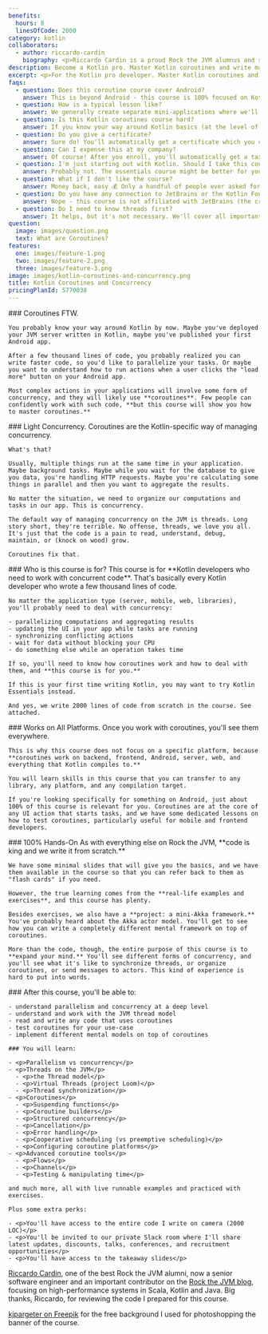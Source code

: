 ```yaml
---
benefits:
  hours: 8
  linesOfCode: 2000
category: kotlin
collaborators:
  - author: riccardo-cardin
    biography: <p>Riccardo Cardin is a proud Rock the JVM alumnus and senior software engineer focusing on high-performance systems in Scala, Kotlin and Java.</p><p>He is also one of the two leading lecturers of the Software Engineering course inside the Computer Science BSc, hosted by Dipartimento di Matematica of the University of Padova.</p><p>Riccardo is actively interested in the application of design patterns and design best practices. He is constantly increasing his knowledge of the software's design and development continuously, which brought him to Rock the JVM.</p>
description: Become a Kotlin pro. Master Kotlin coroutines and write massively parallel and concurrent applications in this hands-on course.
excerpt: <p>For the Kotlin pro developer. Master Kotlin coroutines and write massively parallel and concurrent applications in this hands-on course.</p>
faqs:
  - question: Does this coroutine course cover Android?
    answer: This is beyond Android - this course is 100% focused on Kotlin as a programming language, without caring which platform you're going to write code for.
  - question: How is a typical lesson like?
    answer: We generally create separate mini-applications where we'll explore a certain feature of the Kotlin language, with examples and exercises. Each lesson is about 20-30 mins long.
  - question: Is this Kotlin coroutines course hard?
    answer: If you know your way around Kotlin basics (at the level of the Kotlin Essentials course), you should be fine. If this is your first time with Kotlin (or first time coding), I recommend you take the Kotlin Essentials course first.
  - question: Do you give a certificate?
    answer: Sure do! You'll automatically get a certificate which you can export and use this to get reimbursed or land your Kotlin job.
  - question: Can I expense this at my company?
    answer: Of course! After you enroll, you'll automatically get a tax-compliant receipt which you can use to reimburse this course with your employer.
  - question: I'm just starting out with Kotlin. Should I take this course?
    answer: Probably not. The essentials course might be better for you.
  - question: What if I don't like the course?
    answer: Money back, easy 💰 Only a handful of people ever asked for a refund on the entire site of 20+ courses, just to give you an idea.
  - question: Do you have any connection to JetBrains or the Kotlin Foundation?
    answer: Nope - this course is not affiliated with JetBrains (the creators of Kotlin), Google or the Kotlin Foundation. I hope they say good things about this course once they see it, though!
  - question: Do I need to know threads first?
    answer: It helps, but it's not necessary. We'll cover all important ideas on JVM threads in the course so that you're well equipped to work with coroutines.
question:
  image: images/question.png
  text: What are Coroutines?
features:
  one: images/feature-1.png
  two: images/feature-2.png
  three: images/feature-3.png
image: images/kotlin-coroutines-and-concurrency.png
title: Kotlin Coroutines and Concurrency
pricingPlanId: 5770038
---
```



<CourseLayout>
  <Fragment slot="goal">
    ### Coroutines FTW.

    You probably know your way around Kotlin by now. Maybe you've deployed your JVM server written in Kotlin, maybe you've published your first Android app.

    After a few thousand lines of code, you probably realized you can write faster code, so you'd like to parallelize your tasks. Or maybe you want to understand how to run actions when a user clicks the "load more" button on your Android app.

    Most complex actions in your applications will involve some form of concurrency, and they will likely use **coroutines**. Few people can confidently work with such code, **but this course will show you how to master coroutines.**

  </Fragment>
  <Fragment slot="question">
    ### Light Concurrency.
    Coroutines are the Kotlin-specific way of managing concurrency.

    What's that?

    Usually, multiple things run at the same time in your application. Maybe background tasks. Maybe while you wait for the database to give you data, you're handling HTTP requests. Maybe you're calculating some things in parallel and then you want to aggregate the results.

    No matter the situation, we need to organize our computations and tasks in our app. This is concurrency.

    The default way of managing concurrency on the JVM is threads. Long story short, they're terrible. No offense, threads, we love you all. It's just that the code is a pain to read, understand, debug, maintain, or (knock on wood) grow.

    Coroutines fix that.

  </Fragment>
  <Fragment slot="feature1">
    ### Who is this course is for?
    This course is for **Kotlin developers who need to work with concurrent code**. That's basically every Kotlin developer who wrote a few thousand lines of code.

    No matter the application type (server, mobile, web, libraries), you'll probably need to deal with concurrency:

    - parallelizing computations and aggregating results
    - updating the UI in your app while tasks are running
    - synchronizing conflicting actions
    - wait for data without blocking your CPU
    - do something else while an operation takes time

    If so, you'll need to know how coroutines work and how to deal with them, and **this course is for you.**

    If this is your first time writing Kotlin, you may want to try Kotlin Essentials instead.

    And yes, we write 2000 lines of code from scratch in the course. See attached.

  </Fragment>
  <Fragment slot="feature2">
    ### Works on All Platforms.
    Once you work with coroutines, you'll see them everywhere.

    This is why this course does not focus on a specific platform, because **coroutines work on backend, frontend, Android, server, web, and everything that Kotlin compiles to.**

    You will learn skills in this course that you can transfer to any library, any platform, and any compilation target.

    If you're looking specifically for something on Android, just about 100% of this course is relevant for you. Coroutines are at the core of any UI action that starts tasks, and we have some dedicated lessons on how to test coroutines, particularly useful for mobile and frontend developers.

  </Fragment>
  <Fragment slot="feature3">
    ### 100% Hands-On
    As with everything else on Rock the JVM, **code is king and we write it from scratch.**

    We have some minimal slides that will give you the basics, and we have them available in the course so that you can refer back to them as "flash cards" if you need.

    However, the true learning comes from the **real-life examples and exercises**, and this course has plenty.

    Besides exercises, we also have a **project: a mini-Akka framework.** You've probably heard about the Akka actor model. You'll get to see how you can write a completely different mental framework on top of coroutines.

    More than the code, though, the entire purpose of this course is to **expand your mind.** You'll see different forms of concurrency, and you'll see what it's like to synchronize threads, or organize coroutines, or send messages to actors. This kind of experience is hard to put into words.

  </Fragment>
  <Fragment slot="skills">
    ### After this course, you'll be able to:

    - understand parallelism and concurrency at a deep level
    - understand and work with the JVM thread model
    - read and write any code that uses coroutines
    - test coroutines for your use-case
    - implement different mental models on top of coroutines

    ### You will learn:

    - <p>Parallelism vs concurrency</p>
    - <p>Threads on the JVM</p>
      - <p>the Thread model</p>
      - <p>Virtual Threads (project Loom)</p>
      - <p>Thread synchronization</p>
    - <p>Coroutines</p>
      - <p>Suspending functions</p>
      - <p>Coroutine builders</p>
      - <p>Structured concurrency</p>
      - <p>Cancellation</p>
      - <p>Error handling</p>
      - <p>Cooperative scheduling (vs preemptive scheduling)</p>
      - <p>Configuring coroutine platforms</p>
    - <p>Advanced coroutine tools</p>
      - <p>Flows</p>
      - <p>Channels</p>
      - <p>Testing & manipulating time</p>

    and much more, all with live runnable examples and practiced with exercises.

    Plus some extra perks:

    - <p>You'll have access to the entire code I write on camera (2000 LOC)</p>
    - <p>You'll be invited to our private Slack room where I'll share latest updates, discounts, talks, conferences, and recruitment opportunities</p>
    - <p>You'll have access to the takeaway slides</p>

  </Fragment>
  <Fragment slot="thanks">
    <p><a href="https://www.linkedin.com/in/riccardocardin/">Riccardo Cardin</a>, one of the best Rock the JVM alumni, now a senior software engineer and an important contributor on the <a href="/articles">Rock the JVM blog</a>, focusing on high-performance systems in Scala, Kotlin and Java. Big thanks, Riccardo, for reviewing the code I prepared for this course.</p>
    <p><a href="https://www.freepik.com/free-photo/3d-render-spotlights-grunge-brick-wall_1202914.htm">kjpargeter on Freepik</a> for the free background I used for photoshopping the banner of the course.</p>

  </Fragment>
</CourseLayout>
